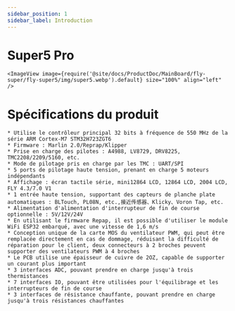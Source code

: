 ```yaml
---
sidebar_position: 1
sidebar_label: Introduction
---
```


# Super5 Pro
    
    <ImageView image={require('@site/docs/ProductDoc/MainBoard/fly-super/fly-super5/img/super5.webp').default} size="100%" align="left" />


# Spécifications du produit

    * Utilise le contrôleur principal 32 bits à fréquence de 550 MHz de la série ARM Cortex-M7 STM32H723ZGT6
    * Firmware : Marlin 2.0/Reprap/Klipper
    * Prise en charge des pilotes : A4988, LV8729, DRV8225, TMC2208/2209/5160, etc.
    * Mode de pilotage pris en charge par les TMC : UART/SPI
    * 5 ports de pilotage haute tension, prenant en charge 5 moteurs indépendants
    * Affichage : écran tactile série, mini12864 LCD, 12864 LCD, 2004 LCD, FLY 4.3/7.0 V1
    * 1 entrée haute tension, supportant des capteurs de planche plate automatiques : BLTouch, PL08N, etc.,接近传感器、Klicky、Voron Tap, etc.
    * Alimentation d'alimentation d'interrupteur de fin de course optionnelle : 5V/12V/24V
    * En utilisant le firmware Repap, il est possible d'utiliser le module WiFi ESP32 embarqué, avec une vitesse de 1,6 m/s
    * Conception unique de la carte MOS du ventilateur PWM, qui peut être remplacée directement en cas de dommage, réduisant la difficulté de réparation pour le client, deux connecteurs à 2 broches peuvent supporter des ventilateurs PWM à 4 broches
    * Le PCB utilise une épaisseur de cuivre de 2OZ, capable de supporter un courant plus important
    * 3 interfaces ADC, pouvant prendre en charge jusqu'à trois thermistances
    * 7 interfaces IO, pouvant être utilisées pour l'équilibrage et les interrupteurs de fin de course
    * 3 interfaces de résistance chauffante, pouvant prendre en charge jusqu'à trois résistances chauffantes